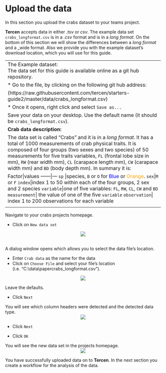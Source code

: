 # Upload the data
In this section you upload the crabs dataset to your teams project.

__Tercen__ accepts data in either _.tsv_ or _csv_. The example data set ``crabs_longformat.csv`` is in a _.csv_ format and is in a _long format_. On the bottom of this section we will show the differences between a _long format_ and a _wide format. Also we provide you with the example dataset's download location, which you will use for this guide.

---------------------------------------------------------------------------------------------------------------------------------
The Example dataset:\
The data set for this guide is available online as a git hub repository. 

* Go to the file, by clicking on the following git hub address:

(https://raw.githubusercontent.com/tercen/starters-guide2/master/data/crabs_longformat.csv)

* Once it opens, right click and select `Save as...`

Save your data on your desktop. Use the default name (it should be `crabs_longformat.csv`).


__Crab data description:__

The data set is called "Crabs" and it is in a _long format_. It has a total of 1000 measurements of crab physical traits. It is composed of four groups (two sexes and two species) of 50 measurements for five traits variables, `FL` (frontal lobe size in mm), `RW` (rear width mm), `CL` (carapace length mm), `CW` (carapace width mm) and `BD` (body depth mm). In summary it is:  

Factor|values
------|---
`sp` |species, `B` or `O` for <span style="color:blue">Blue</span> or <span style="color:orange">Orange</span>.
`sex`|`M` or `F`
`index`|index 1 to 50 within each of the four groups, 2 sex and 2 species
`variable`|one of five variables: `FL`, `RW`, `CL`, `CW` and `BD`
`measurement`| the value of one of the five `variable`
`observation`| index 1 to 200 observations for each variable

<center>![](images/View_crab_picture.png)</center>
-----------------------------------------------------------------------------------------------------------------------------------

Navigate to your crabs projects homepage. 

* Click on `New data set`\

<center><img src="images/Click_on_new_dataset.png"></center>
\
A dialog window opens which allows you to select the data file's location.\

* Enter `Crab data` as the name for the data
* Click on `Choose File` and select your file's location (i.e. "C:\\data\\papercrabs_longformat.csv").\

<center><img src="images/View_add_dataset.png"></center>

Leave the defaults.

* Click `Next`

You will see which column headers were detected and the detected data type.
<center><img src="images/View_data_table.png"></center>

* Click `Next`

* Click `OK`


You will see the new data set in the projects homepage.
<center><img src="images/View_data_added.png"></center>

You have successfully uploaded data on to __Tercen__. In the next section you create a workflow for the analysis of the data.